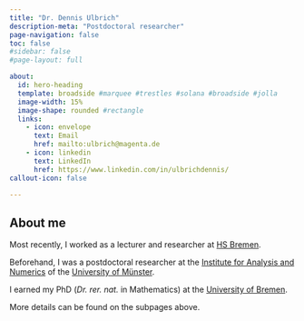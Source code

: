 ```yaml
---
title: "Dr. Dennis Ulbrich"
description-meta: "Postdoctoral researcher"
page-navigation: false
toc: false  
#sidebar: false
#page-layout: full

about:
  id: hero-heading
  template: broadside #marquee #trestles #solana #broadside #jolla    
  image-width: 15%
  image-shape: rounded #rectangle
  links:
    - icon: envelope
      text: Email
      href: mailto:ulbrich@magenta.de
    - icon: linkedin
      text: LinkedIn
      href: https://www.linkedin.com/in/ulbrichdennis/
callout-icon: false

---
```


:::{#hero-heading}

## About me

Most recently, I worked as a lecturer and researcher at [HS Bremen](https://www.hs-bremen.de/en/).

Beforehand, I was a postdoctoral researcher at the [Institute for Analysis and Numerics](https://www.uni-muenster.de/AMM/en/institute.shtml) of the [University of Münster](https://www.uni-muenster.de/en/).

I earned my PhD (*Dr. rer. nat.* in Mathematics) at the [University of Bremen](https://www.uni-bremen.de/en/).

More details can be found on the subpages above.

:::




